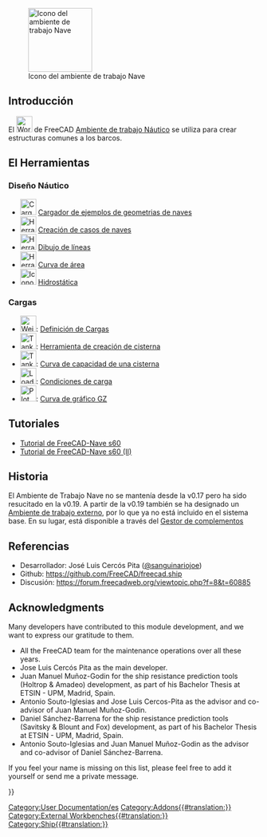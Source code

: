 <languages/>

[[Image:Workbench_Ship.svg|thumb|128px|Icono del ambiente de trabajo Nave]]

{{TOCright}}

<span id="Introduction"></span>
== Introducción ==

<div class="mw-translate-fuzzy">
El [[Image:Workbench_Ship.svg|32px]] de FreeCAD [[Ship Workbench/es|Ambiente de trabajo Náutico]] se utiliza para crear estructuras comunes a los barcos.
</div>

<span id="The_Tools"></span>
== El Herramientas ==

<span id="Ship_Design"></span>
===Diseño Náutico===

<div class="mw-translate-fuzzy">
*[[Image:Ship_Load.svg|32px|Cargador de ejemplos de geometrias de naves]] [[Ship_Geometries_Examples/es|Cargador de ejemplos de geometrias de naves]]
*[[Image:Ship_Logo.svg|32px|Herramienta de Creación de casos de naves]] [[Ship_New/es|Creación de casos de naves]]
*[[Image:Ship_OutlineDraw.svg|32px|Herramienta de dibujo de líneas de naves]] [[Ship_Outline/es|Dibujo de líneas]]
*[[Image:FreeCAD-Ship-AreaCurveIco.png|32px|Herramienta de curva de área seccional]] [[Ship_Area/es|Curva de área]]
*[[Image:Ship_Hydrostatics.png|32px|Icono de la herramienta hidrostática]]  [[Ship_Hydrostatics/es|Hidrostática]]
</div>

<span id="Weights"></span>
===Cargas===

<div class="mw-translate-fuzzy">
*[[Image:FreeCAD-Ship-WeightIco.png|32px|Weights definition tool]]: [[Ship_Weight|Definición de Cargas]]
*[[Image:FreeCAD-Ship-TankIco.png|32px|Tank creation tool]]: [[Ship_TankNew|Herramienta de creación de cisterna]]
*[[Image:Ship TankCapacity.png|32px|Tank capacity curve tool]]: [[Ship_TankCapacity|Curva de capacidad de una cisterna]]
*[[Image:Ship_Loading.png|32px|Load conditions]]: [[Ship_Loading|Condiciones de carga]]
*[[Image:Ship_PlotGZ.png|32px|Plot GZ curve]]: [[Ship_PlotGZ|Curva de gráfico GZ]]
</div>

<span id="Resistance"></span>
<div class="mw-translate-fuzzy">
==Tutoriales==
</div>

<div class="mw-translate-fuzzy">
* [[FreeCAD-Ship_s60_tutorial/es|Tutorial de FreeCAD-Nave s60]]
* [[FreeCAD-Ship_s60_tutorial_(II)/es|Tutorial de FreeCAD-Nave s60 (II)]]
</div>

<span id="Tutorials"></span>
{{docnav|Plot Workbench/es|Spreadsheet Workbench/es}}

[[Category:User Documentation/es]]

<span id="History"></span>
==Historia==

<div class="mw-translate-fuzzy">
El Ambiente de Trabajo Nave no se mantenía desde la v0.17 pero ha sido resucitado en la v0.19. A partir de la v0.19 también se ha designado un [[external_workbenches/es|Ambiente de trabajo externo]], por lo que ya no está incluido en el sistema base. En su lugar, está disponible a través del [[Std_AddonMgr/es|Gestor de complementos]]
</div>

<span id="References"></span>
==Referencias==

* Desarrollador: José Luis Cercós Pita ([https://github.com/sanguinariojoe @sanguinariojoe])
* Github: https://github.com/FreeCAD/freecad.ship
* Discusión: https://forum.freecadweb.org/viewtopic.php?f=8&t=60885

==Acknowledgments==

Many developers have contributed to this module development, and we want to express our gratitude to them.

* All the FreeCAD team for the maintenance operations over all these years.
* Jose Luis Cercós Pita as the main developer.
* Juan Manuel Muñoz-Godin for the ship resistance prediction tools (Holtrop & Amadeo) development, as part of his Bachelor Thesis at ETSIN - UPM, Madrid, Spain.
* Antonio Souto-Iglesias and Jose Luis Cercos-Pita as the advisor and co-advisor of Juan Manuel Muñoz-Godin.
* Daniel Sánchez-Barrena for the ship resistance prediction tools (Savitsky & Blount and Fox) development, as part of his Bachelor Thesis at ETSIN - UPM, Madrid, Spain.
* Antonio Souto-Iglesias and Juan Manuel Muñoz-Godin as the advisor and co-advisor of Daniel Sánchez-Barrena.

If you feel your name is missing on this list, please feel free to add it yourself or send me a private message.


{{Userdocnavi{{#translation:}}}}
[[Category:Addons{{#translation:}}]]
[[Category:External Workbenches{{#translation:}}]]
[[Category:Ship{{#translation:}}]]